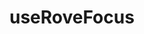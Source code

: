 
<Meta of={RoveStories} />

# useRoveFocus

<ComponentLinkRow
  docsHref="https://design.domstol.no/987b33f71/p/0202f1-userovefocus"
  githubHref="https://github.com/domstolene/designsystem/blob/main/packages/dds-components/src/hooks/useRoveFocus.tsx"
  withBottomSpacing
/>

<Canvas of={RoveStories.Default} sourceState="none" />
<Controls of={RoveStories.Default} />
